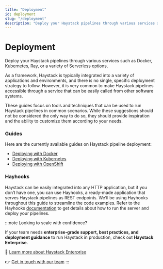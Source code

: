 ```yaml
---
title: "Deployment"
id: deployment
slug: "/deployment"
description: "Deploy your Haystack pipelines through various services such as Docker, Kubernetes, Ray, or a variety of Serverless options."
---
```


# Deployment

Deploy your Haystack pipelines through various services such as Docker, Kubernetes, Ray, or a variety of Serverless options.

As a framework, Haystack is typically integrated into a variety of applications and environments, and there is no single, specific deployment strategy to follow. However, it is very common to make Haystack pipelines accessible through a service that can be easily called from other software systems. 

These guides focus on tools and techniques that can be used to run Haystack pipelines in common scenarios. While these suggestions should not be considered the only way to do so, they should provide inspiration and the ability to customize them according to your needs.

### Guides

Here are the currently available guides on Haystack pipeline deployment:

- [Deploying with Docker](deployment/docker.mdx)
- [Deploying with Kubernetes](deployment/kubernetes.mdx)
- [Deploying with OpenShift](deployment/openshift.mdx)

### Hayhooks

Haystack can be easily integrated into any HTTP application, but if you don’t have one, you can use Hayhooks, a ready-made application that serves Haystack pipelines as REST endpoints. We’ll be using Hayhooks throughout this guide to streamline the code examples. Refer to the Hayhooks [documentation](hayhooks.mdx) to get details about how to run the server and deploy your pipelines.

:::note
Looking to scale with confidence?

If your team needs **enterprise-grade support, best practices, and deployment guidance** to run Haystack in production, check out **Haystack Enterprise**.

📜 [Learn more about Haystack Enterprise](https://haystack.deepset.ai/blog/announcing-haystack-enterprise)

👉 [Get in touch with our team](https://www.deepset.ai/products-and-services/haystack-enterprise)
:::